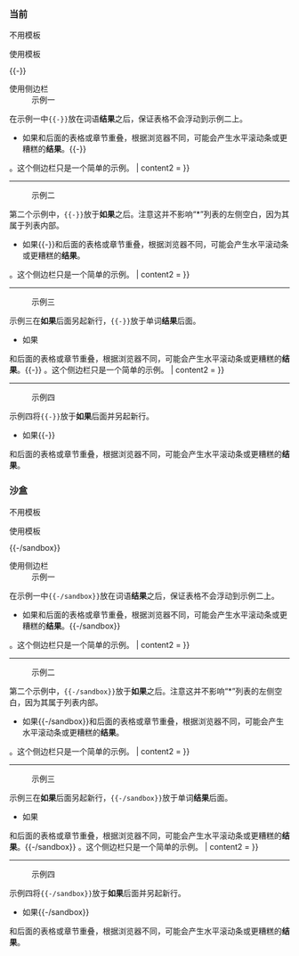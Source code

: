 {{template test cases notice}}

===当前===
;不用模板
<div style="line-height: 1em">{{Lorem ipsum original}} {{Lorem ipsum original}}</div>
;使用模板
<div style="line-height: 1em">{{Lorem ipsum original}}{{-}}{{Lorem ipsum original}}</div>
;使用侧边栏
: 示例一
在示例一中<tt><nowiki>{{-}}</nowiki></tt>放在词语'''结果'''之后，保证表格不会浮动到示例二上。
* 如果和后面的表格或章节重叠，根据浏览器不同，可能会产生水平滚动条或更糟糕的'''结果'''。{{-}}
{{sidebar|name=-/testcases|navbar=off
| title = 示例侧边栏
| content1 = 在该示例中，{{tl|sidebar}}模板用来生成一个简易的右侧浮动表格。更好的例子查看链接。请在必要的地方加入缺失的<tt><nowiki>{{-}}</nowiki></tt>。这个侧边栏只是一个简单的示例。
| content2 = {{lorem}}
}}
----
: 示例二

第二个示例中，<tt><nowiki>{{-}}</nowiki></tt>放于'''如果'''之后。注意这并不影响“*”列表的左侧空白，因为其属于列表内部。
* 如果{{-}}和后面的表格或章节重叠，根据浏览器不同，可能会产生水平滚动条或更糟糕的'''结果'''。
{{sidebar|name=-/testcases|navbar=off
| title = 示例侧边栏
| content1 = 在该示例中，{{tl|sidebar}}模板用来生成一个简易的右侧浮动表格。更好的例子查看链接。请在必要的地方加入缺失的<tt><nowiki>{{-}}</nowiki></tt>。这个侧边栏只是一个简单的示例。
| content2 = {{lorem}}
}}
----
: 示例三
示例三在'''如果'''后面另起新行，<tt><nowiki>{{-}}</nowiki></tt>放于单词'''结果'''后面。
* 如果
和后面的表格或章节重叠，根据浏览器不同，可能会产生水平滚动条或更糟糕的'''结果'''。{{-}}
{{sidebar|name=-/testcases|navbar=off
| title = 示例侧边栏
| content1 = 在该示例中，{{tl|sidebar}}模板用来生成一个简易的右侧浮动表格。更好的例子查看链接。请在必要的地方加入缺失的<tt><nowiki>{{-}}</nowiki></tt>。这个侧边栏只是一个简单的示例。
| content2 = {{lorem}}
}}
----
: 示例四
示例四将<tt><nowiki>{{-}}</nowiki></tt>放于'''如果'''后面并另起新行。
* 如果{{-}}
和后面的表格或章节重叠，根据浏览器不同，可能会产生水平滚动条或更糟糕的'''结果'''。

===沙盒===
;不用模板
<div style="line-height: 1em">{{Lorem ipsum original}} {{Lorem ipsum original}}</div>
;使用模板
<div style="line-height: 1em">{{Lorem ipsum original}}{{-/sandbox}}{{Lorem ipsum original}}</div>
;使用侧边栏
: 示例一
在示例一中<tt><nowiki>{{-/sandbox}}</nowiki></tt>放在词语'''结果'''之后，保证表格不会浮动到示例二上。
* 如果和后面的表格或章节重叠，根据浏览器不同，可能会产生水平滚动条或更糟糕的'''结果'''。{{-/sandbox}}
{{sidebar|name=-/testcases|navbar=off
| title = 示例侧边栏
| content1 = 在该示例中，{{tl|sidebar}}模板用来生成一个简易的右侧浮动表格。更好的例子查看链接。请在必要的地方加入缺失的<tt><nowiki>{{-/sandbox}}</nowiki></tt>。这个侧边栏只是一个简单的示例。
| content2 = {{lorem}}
}}
----
: 示例二

第二个示例中，<tt><nowiki>{{-/sandbox}}</nowiki></tt>放于'''如果'''之后。注意这并不影响“*”列表的左侧空白，因为其属于列表内部。
* 如果{{-/sandbox}}和后面的表格或章节重叠，根据浏览器不同，可能会产生水平滚动条或更糟糕的'''结果'''。
{{sidebar|name=-/testcases|navbar=off
| title = 示例侧边栏
| content1 = 在该示例中，{{tl|sidebar}}模板用来生成一个简易的右侧浮动表格。更好的例子查看链接。请在必要的地方加入缺失的<tt><nowiki>{{-/sandbox}}</nowiki></tt>。这个侧边栏只是一个简单的示例。
| content2 = {{lorem}}
}}
----
: 示例三
示例三在'''如果'''后面另起新行，<tt><nowiki>{{-/sandbox}}</nowiki></tt>放于单词'''结果'''后面。
* 如果
和后面的表格或章节重叠，根据浏览器不同，可能会产生水平滚动条或更糟糕的'''结果'''。{{-/sandbox}}
{{sidebar|name=-/testcases|navbar=off
| title = 示例侧边栏
| content1 = 在该示例中，{{tl|sidebar}}模板用来生成一个简易的右侧浮动表格。更好的例子查看链接。请在必要的地方加入缺失的<tt><nowiki>{{-/sandbox}}</nowiki></tt>。这个侧边栏只是一个简单的示例。
| content2 = {{lorem}}
}}
----
: 示例四
示例四将<tt><nowiki>{{-/sandbox}}</nowiki></tt>放于'''如果'''后面并另起新行。
* 如果{{-/sandbox}}
和后面的表格或章节重叠，根据浏览器不同，可能会产生水平滚动条或更糟糕的'''结果'''。